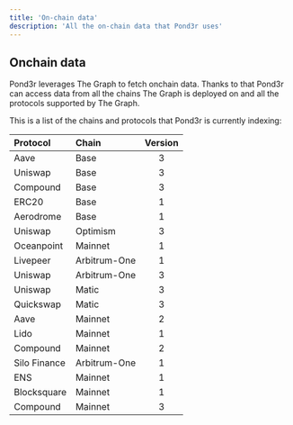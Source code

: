 ```yaml
---
title: 'On-chain data'
description: 'All the on-chain data that Pond3r uses'
---
```


## Onchain data

Pond3r leverages The Graph to fetch onchain data. Thanks to that Pond3r can access data from all the chains The Graph is deployed on and all the protocols supported by The Graph.

This is a list of the chains and protocols that Pond3r is currently indexing:

| Protocol | Chain | Version |
|:---------|:-------|:-------:|
| Aave | Base | 3 |
| Uniswap | Base | 3 |
| Compound | Base | 3 |
| ERC20 | Base | 1 |
| Aerodrome | Base | 1 |
| Uniswap | Optimism | 3 |
| Oceanpoint | Mainnet | 1 |
| Livepeer | Arbitrum-One | 1 |
| Uniswap | Arbitrum-One | 3 |
| Uniswap | Matic | 3 |
| Quickswap | Matic | 3 |
| Aave | Mainnet | 2 |
| Lido | Mainnet | 1 |
| Compound | Mainnet | 2 |
| Silo Finance | Arbitrum-One | 1 |
| ENS | Mainnet | 1 |
| Blocksquare | Mainnet | 1 |
| Compound | Mainnet | 3 |
